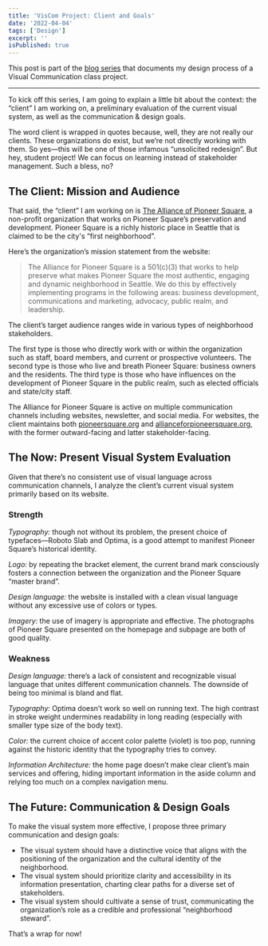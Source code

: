 ```yaml
---
title: 'VisCom Project: Client and Goals'
date: '2022-04-04'
tags: ['Design']
excerpt: ''
isPublished: true
---
```


This post is part of the [blog series](/blog/viscom) that documents my design process of a Visual Communication class project.

***

To kick off this series, I am going to explain a little bit about the context: the “client” I am working on, a preliminary evaluation of the current visual system, as well as the communication & design goals.

The word client is wrapped in quotes because, well, they are not really our clients. These organizations do exist, but we’re not directly working with them. So yes—this will be one of those infamous “unsolicited redesign”. But hey, student project! We can focus on learning instead of stakeholder management. Such a bless, no? 


## The Client: Mission and Audience

That said, the “client” I am working on is [The Alliance of Pioneer Square](https://allianceforpioneersquare.org/), a non-profit organization that works on Pioneer Square’s preservation and development. Pioneer Square is a richly historic place in Seattle that is claimed to be the city's “first neighborhood”.

Here’s the organization’s mission statement from the website:

> The Alliance for Pioneer Square is a 501(c)(3) that works to help preserve what makes Pioneer Square the most authentic, engaging and dynamic neighborhood in Seattle. We do this by effectively implementing programs in the following areas: business development, communications and marketing, advocacy, public realm, and leadership.

The client’s target audience ranges wide in various types of neighborhood stakeholders. 

The first type is those who directly work with or within the organization such as staff, board members, and current or prospective volunteers. The second type is those who live and breath Pioneer Square: business owners and the residents. The third type is those who have influences on the development of Pioneer Square in the public realm, such as elected officials and state/city staff.

The Alliance for Pioneer Square is active on multiple communication channels including websites, newsletter, and social media. For websites, the client maintains both [pioneersquare.org](https://pioneersquare.org) and [allianceforpioneersquare.org](https://allianceforpioneersquare.org/), with the former outward-facing and latter stakeholder-facing.


## The Now: Present Visual System Evaluation

Given that there’s no consistent use of visual language across communication channels, I analyze the client’s current visual system primarily based on its website.

### Strength

*Typography:* though not without its problem, the present choice of typefaces—Roboto Slab and Optima, is a good attempt to manifest Pioneer Square’s historical identity.

*Logo:* by repeating the bracket element, the current brand mark consciously fosters a connection between the organization and the Pioneer Square “master brand”.

*Design language:* the website is installed with a clean visual language without any excessive use of colors or types.

*Imagery:* the use of imagery is appropriate and effective. The photographs of Pioneer Square presented on the homepage and subpage are both of good quality.


### Weakness

*Design language:* there’s a lack of consistent and recognizable visual language that unites different communication channels. The downside of being too minimal is bland and flat. 

*Typography:* Optima doesn’t work so well on running text. The high contrast in stroke weight undermines readability in long reading (especially with smaller type size of the body text). 

*Color:* the current choice of accent color palette (violet) is too pop, running against the historic identity that the typography tries to convey.

*Information Architecture:* the home page doesn’t make clear client’s main services and offering, hiding important information in the aside column and relying too much on a complex navigation menu. 


## The Future: Communication & Design Goals

To make the visual system more effective, I propose three primary communication and design goals:

- The visual system should have a distinctive voice that aligns with the positioning of the organization and the cultural identity of the neighborhood.
- The visual system should prioritize clarity and accessibility in its information presentation, charting clear paths for a diverse set of stakeholders.
- The visual system should cultivate a sense of trust, communicating the organization’s role as a credible and professional “neighborhood steward”.

That’s a wrap for now! 